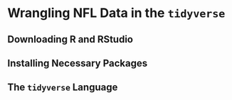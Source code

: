 # Wrangling NFL Data in the `tidyverse`

## Downloading R and RStudio

## Installing Necessary Packages

## The `tidyverse` Language

